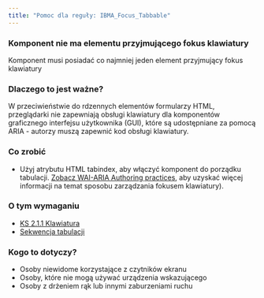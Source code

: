 ```yaml
---
title: "Pomoc dla reguły: IBMA_Focus_Tabbable"
---
```


<div className="toolHelp">
<Row>
<Column colLg={16} colMd={8} colSm={4} className="toolHead">

### Komponent nie ma elementu przyjmującego fokus klawiatury

<div id="locLevel"></div>

Komponent musi posiadać co najmniej jeden element przyjmujący fokus klawiatury

</Column>
</Row>
<Row>
<Column colLg={11} colMd={5} colSm={4} className="toolMain">

### Dlaczego to jest ważne?

W przeciwieństwie do rdzennych elementów formularzy HTML, przeglądarki nie zapewniają obsługi klawiatury dla komponentów graficznego interfejsu użytkownika (GUI), które są udostępniane za pomocą ARIA - autorzy muszą zapewnić kod obsługi klawiatury.

<div id="locSnippet"></div>

### Co zrobić

* Użyj atrybutu HTML tabindex, aby włączyć komponent do porządku tabulacji. [Zobacz WAI-ARIA Authoring practices](https://www.w3.org/TR/wai-aria-practices-1.1/#keyboard), aby uzyskać więcej informacji na temat sposobu zarządzania fokusem klawiatury).


</Column>
<Column colLg={5} colMd={3} colSm={4} className="toolLeft">

### O tym wymaganiu

* [KS 2.1.1 Klawiatura](https://wcag.lepszyweb.pl/#keyboard)
* [Sekwencja tabulacji](https://www.w3.org/TR/wai-aria-practices-1.1/#kbd_general_between)

### Kogo to dotyczy?

* Osoby niewidome korzystające z czytników ekranu
* Osoby, które nie mogą używać urządzenia wskazującego
* Osoby z drżeniem rąk lub innymi zaburzeniami ruchu

</Column>
</Row>
</div>

